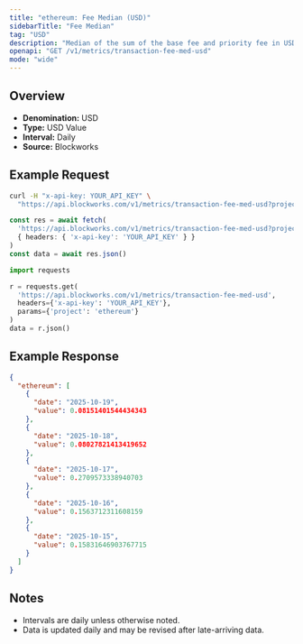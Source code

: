 ```yaml
---
title: "ethereum: Fee Median (USD)"
sidebarTitle: "Fee Median"
tag: "USD"
description: "Median of the sum of the base fee and priority fee in USD that day"
openapi: "GET /v1/metrics/transaction-fee-med-usd"
mode: "wide"
---
```


## Overview

- **Denomination:** USD
- **Type:** USD Value
- **Interval:** Daily
- **Source:** Blockworks

## Example Request

<CodeGroup>

```bash cURL
curl -H "x-api-key: YOUR_API_KEY" \
  "https://api.blockworks.com/v1/metrics/transaction-fee-med-usd?project=ethereum"
```

```typescript TypeScript
const res = await fetch(
  'https://api.blockworks.com/v1/metrics/transaction-fee-med-usd?project=ethereum',
  { headers: { 'x-api-key': 'YOUR_API_KEY' } }
)
const data = await res.json()
```

```python Python
import requests

r = requests.get(
  'https://api.blockworks.com/v1/metrics/transaction-fee-med-usd',
  headers={'x-api-key': 'YOUR_API_KEY'},
  params={'project': 'ethereum'}
)
data = r.json()
```

</CodeGroup>

## Example Response

```json
{
  "ethereum": [
    {
      "date": "2025-10-19",
      "value": 0.08151401544434343
    },
    {
      "date": "2025-10-18",
      "value": 0.08027821413419652
    },
    {
      "date": "2025-10-17",
      "value": 0.2709573338940703
    },
    {
      "date": "2025-10-16",
      "value": 0.1563712311608159
    },
    {
      "date": "2025-10-15",
      "value": 0.15831646903767715
    }
  ]
}
```

## Notes
- Intervals are daily unless otherwise noted.
- Data is updated daily and may be revised after late-arriving data.